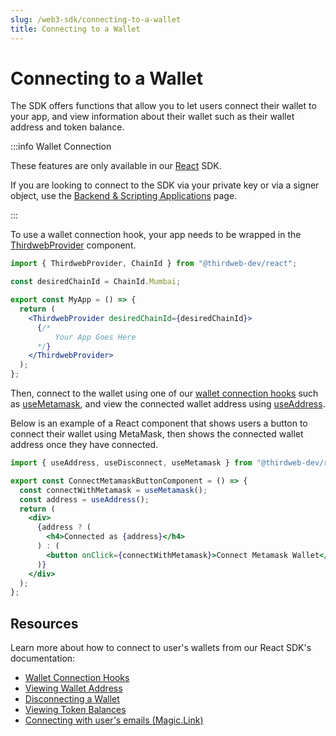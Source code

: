 ---
slug: /web3-sdk/connecting-to-a-wallet
title: Connecting to a Wallet
---

# Connecting to a Wallet

The SDK offers functions that allow you to let users connect their wallet to your app, and view information about their wallet such as their wallet address and token balance.

:::info Wallet Connection

These features are only available in our [React](/react) SDK.

If you are looking to connect to the SDK via your private key or via a signer object, use the [Backend & Scripting Applications](/building-web3-apps/setting-up-the-sdk/backend) page.

:::

To use a wallet connection hook, your app needs to be wrapped in the [ThirdwebProvider](/building-web3-apps/setting-up-the-sdk/frontend#manual-installation) component.

```jsx
import { ThirdwebProvider, ChainId } from "@thirdweb-dev/react";

const desiredChainId = ChainId.Mumbai;

export const MyApp = () => {
  return (
    <ThirdwebProvider desiredChainId={desiredChainId}>
      {/*
          Your App Goes Here
      */}
    </ThirdwebProvider>
  );
};
```

Then, connect to the wallet using one of our [wallet connection hooks](/react/category/wallet-connection) such as [useMetamask](/react/react.usemetamask), and
view the connected wallet address using [useAddress](/react/react.useaddress).

Below is an example of a React component that shows users a button to connect their wallet using MetaMask, then shows the connected wallet address once they have connected.

```jsx
import { useAddress, useDisconnect, useMetamask } from "@thirdweb-dev/react";

export const ConnectMetamaskButtonComponent = () => {
  const connectWithMetamask = useMetamask();
  const address = useAddress();
  return (
    <div>
      {address ? (
        <h4>Connected as {address}</h4>
      ) : (
        <button onClick={connectWithMetamask}>Connect Metamask Wallet</button>
      )}
    </div>
  );
};
```

## Resources

Learn more about how to connect to user's wallets from our React SDK's documentation:

- [Wallet Connection Hooks](/react/category/wallet-connection)
- [Viewing Wallet Address](/react/react.useaddress)
- [Disconnecting a Wallet](/react/react.usedisconnect)
- [Viewing Token Balances](/react/react.usetokenbalance#usetokenbalance-function)
- [Connecting with user's emails (Magic.Link)](/react/react.usemagic)
